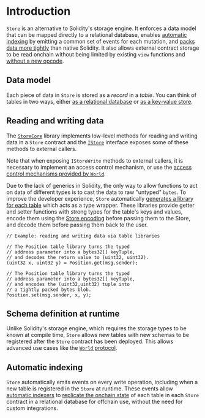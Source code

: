 # Introduction

`Store` is an alternative to Solidity's storage engine.
It enforces a data model that can be mapped directly to a relational database, enables [automatic indexing](../services/indexer) by emitting a common set of events for each mutation, and [packs data more tightly](./encoding) than native Solidity.
It also allows external contract storage to be read onchain without being limited by existing `view` functions and [without a new opcode](https://eips.ethereum.org/EIPS/eip-2330).

## Data model

Each piece of data in `Store` is stored as a _record_ in a _table_.
You can think of tables in two ways, either [as a relational database](./how-mud-models-data) or [as a key-value store](./tables).

## Reading and writing data

The [`StoreCore`](./reference) library implements low-level methods for reading and writing data in a `Store` contract and the [`IStore`](./reference) interface exposes some of these methods to external callers.

Note that when exposing `IStoreWrite` methods to external callers, it is necessary to implement an access control mechanism, or use the [access control mechanisms provided by `World`](/world/namespaces-access-control).

Due to the lack of generics in Solidity, the only way to allow functions to act on data of different types is to cast the data to raw "untyped" `bytes`.
To improve the developer experience, `Store` automatically [generates a library for each table](./table-libraries) which acts as a type wrapper.
These libraries provide getter and setter functions with strong types for the table's keys and values, encode them using the [Store encoding](./encoding) before passing them to the Store, and decode them before passing them back to the user.

```solidity
// Example: reading and writing data via table libraries

// The Position table library turns the typed
// address parameter into a bytes32[] keyTuple,
// and decodes the return value to (uint32, uint32).
(uint32 x, uint32 y) = Position.get(msg.sender);

// The Position table library turns the typed
// address parameter into a bytes32[] keyTuple,
// and encodes the (uint32,uint32) tuple into
// a tightly packed bytes blob.
Position.set(msg.sender, x, y);
```

## Schema definition at runtime

Unlike Solidity's storage engine, which requires the storage types to be known at compile time, `Store` allows new tables with new schemas to be registered after the `Store` contract has been deployed.
This allows advanced use cases like the [`World` protocol](../world/introduction).

## Automatic indexing

`Store` automatically emits events on every write operation, including when a new table is registered in the `Store` at runtime.
These events allow [automatic indexers](../services/indexer) to [replicate the onchain state](/guides/replicating-onchain-state) of each table in each `Store` contract in a relational database for offchain use, without the need for custom integrations.
